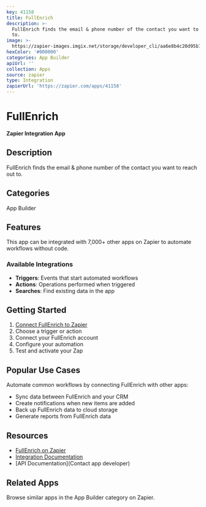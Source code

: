 ```yaml
---
key: 41158
title: FullEnrich
description: >-
  FullEnrich finds the email & phone number of the contact you want to reach out
  to.
image: >-
  https://zapier-images.imgix.net/storage/developer_cli/aa6e8b4c20d95b77b59edc32cb4df365.png?auto=format%2Ccompress&ixlib=python-3.0.0&q=50
hexColor: '#000000'
categories: App Builder
apiUrl: ''
collection: Apps
source: zapier
type: Integration
zapierUrl: 'https://zapier.com/apps/41158'
---
```

# FullEnrich

**Zapier Integration App**

## Description

FullEnrich finds the email & phone number of the contact you want to reach out to.

## Categories

App Builder

## Features

This app can be integrated with 7,000+ other apps on Zapier to automate workflows without code.

### Available Integrations

- **Triggers**: Events that start automated workflows
- **Actions**: Operations performed when triggered
- **Searches**: Find existing data in the app

## Getting Started

1. [Connect FullEnrich to Zapier](https://zapier.com/apps/41158)
2. Choose a trigger or action
3. Connect your FullEnrich account
4. Configure your automation
5. Test and activate your Zap

## Popular Use Cases

Automate common workflows by connecting FullEnrich with other apps:

- Sync data between FullEnrich and your CRM
- Create notifications when new items are added
- Back up FullEnrich data to cloud storage
- Generate reports from FullEnrich data

## Resources

- [FullEnrich on Zapier](https://zapier.com/apps/41158)
- [Integration Documentation](https://zapier.com/apps/41158/integrations)
- [API Documentation](Contact app developer)

## Related Apps

Browse similar apps in the App Builder category on Zapier.
